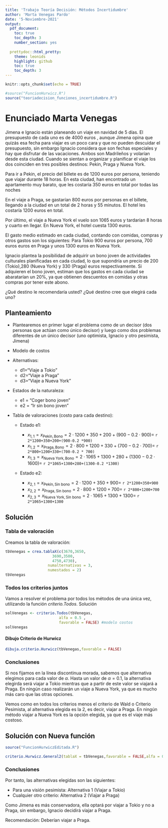 ```yaml
---
title: 'Trabajo Teoría Decisión: Métodos Incertidumbre'
author: 'Marta Venegas Pardo'
date: '5-Noviembre-2021'
output:
  pdf_document:
    toc: true
    toc_depth: 3
    number_section: yes
    
  prettydoc::html_pretty:
    theme: leonids
    highlight: github
    toc: true
    toc_depth: 3
---
```


```r
knitr::opts_chunk$set(echo = TRUE)
```


```r
#source("FuncionHurwicz.R")
source("teoriadecision_funciones_incertidumbre.R")
```


# Enunciado Marta Venegas


Jimena e Ignacio están planeando un viaje en navidad de 5 días. El presupuesto de cada uno es de 4000 euros , aunque Jimena opina que quizás esa fecha para viajar es un poco cara y que no pueden descuidar el presupuesto, sin embargo Ignacio considera que son fechas especiales y hay que disfrutar de las vacaciones. Ambos son Madrileños y volarían desde esta ciudad. Cuando se sientan a organizar y planificar el viaje los dos coinciden en tres posibles destinos: Pekin, Praga y Nueva York.

Para ir a Pekin, el precio del billete es de 1200 euros por persona, teniendo que viajar durante 18 horas. En esta ciudad, han encontrado un apartamento muy barato, que les costaría  350 euros en total por todas las noches

En el viaje a Praga, se gastarían 800 euros por personas en el billete, llegando a la ciudad en un total de 2 horas y 55 minutos. El hotel les costaría 1200 euros en total.

Por último, el viaje a Nueva York el vuelo son 1065 euros y tardarían 8 horas y cuarto en llegar. En Nueva York, el hotel cuesta 1300 euros.

El gasto medio estimado en cada ciudad, contando con comidas, compras y otros gastos son los siguientes: Para Tokio 900 euros por persona, 700 euros euros en Praga y unos 1300 euros en Nueva York.

Ignacio plantea la posibilidad de adquirir un bono joven de actividades culturales planificadas en cada ciudad, lo que supondría un precio de 200 (Tokio),280 (Nueva York) y 330 (Praga) euros respectivamente. Si adquieren el bono joven, estiman que los gastos en cada ciudad se abaratarían un 20%, ya que obtienen descuentos en comidas y otras compras por tener este abono.


¿Qué destino le recomendaría usted? ¿Qué destino cree que elegirá cada uno?

## Planteamiento

- Plantearemos en primer lugar el problema como de un decisor (dos personas que actúan como único decisor) y luego como dos problemas diferentes de un único decisor (uno optimista, Ignacio y otro pesimista, Jimena)

- Modelo de costos


- Alternativas: 

    -   d1="Viaje a Tokio"
    -   d2="Viaje a Praga"
    -   d3="Viaje a Nueva York"

-   Estados de la naturaleza:

    -   e1 = "Coger bono joven"
    -   e2 = "Ir sin bono joven"

-   Tabla de valoraciones (costo para cada destino):

    -   Estado e1:

        -   $x_{1,1} = x_{\text{Pekín},\text{Bono} }= 2 \cdot1200+350+200+(900-0.2 \cdot900)=$  `r 2*1200+350+200+(900-0.2 *900)`
        -   $x_{1,2} = x_{\text{Praga},\text{Bono} }= 2 \cdot 800+1200+330+(700-0.2 \cdot 700)=$  `r 2*800+1200+330+(700-0.2 * 700)`
        -   $x_{1,3} = x_{\text{Nueva York},\text{Bono} }= 2 \cdot 1065+1300+280+(1300-0.2 \cdot1600)=$  `r 2*1065+1300+280+(1300-0.2 *1300)`
        
    -   Estado e2:

        -   $x_{2,1} = x_{\text{Pekín},\text{Sin bono} }= 2 \cdot1200+350+900=$  `r 2*1200+350+900`
        -   $x_{2,2} = x_{\text{Praga},\text{Sin bono} }= 2 \cdot 800+1200+700=$  `r 2*800+1200+700`
        -   $x_{2,3} = x_{\text{Nueva York},\text{Sin bono} }= 2 \cdot 1065+1300+1300=$  `r 2*1065+1300+1300`

## Solución

### Tabla de valoración

Creamos la tabla de valoración:

```r
tbVenegas = crea.tablaX(c(3670,3650,
                     3690,3500,
                     4750,4730),
                   numalternativas = 3,
                   numestados = 2)
tbVenegas
```



### Todos los criterios juntos

Vamos a resolver el problema por todos los métodos de una única vez, utilizando la función *criterio.Todos*.
Solución

        
```r
solVenegas <- criterio.Todos(tbVenegas, 
                        alfa = 0.5 ,
                        favorable = FALSE) #modelo costos
solVenegas
```

#### Dibujo Criterio de Hurwicz 

```r
dibuja.criterio.Hurwicz(tbVenegas,favorable = FALSE)
```

### Conclusiones

Si nos fijamos en la línea discontinua morada, sabemos que alternativa elegimos para cada valor de $\alpha$. Hasta un valor de $\alpha = 0.1$, la alternativa elegirda será viajar a Tokio mientras que a partir de este valor se viajará a Praga. En ningún caso realizarán un viaje a Nueva York, ya que es mucho más caro que las otras opciones.

Vemos como en todos los criterios menos el criterio de Wald o Criterio Pesimista, al alternativa elegida es la 2, es decir, viajar a Praga. En ningún método viajar a Nueva York es la opción elegida, ya que es el viaje más costoso.



## Solución con Nueva función

```r
source("FuncionHurwiczEditada.R")
```



```r
criterio.Hurwicz.General2(tablaX = tbVenegas,favorable = FALSE,alfa = 0.4 ) # modelo de costos 
```

### Conclusiones

Por tanto, las alternativas elegidas son las siguientes:

- Para una visión pesimista: Alternativa 1 (Viajar a Tokio)
- Cualquier otro criterio: Alternativa 2 (Viajar a Praga)

Como Jimena es más conservadora, ella optará por viajar a Tokio y no a Praga, sin embargo, Ignacio decidirá viajar a Praga.

Recomendación: Deberían viajar a Praga.



